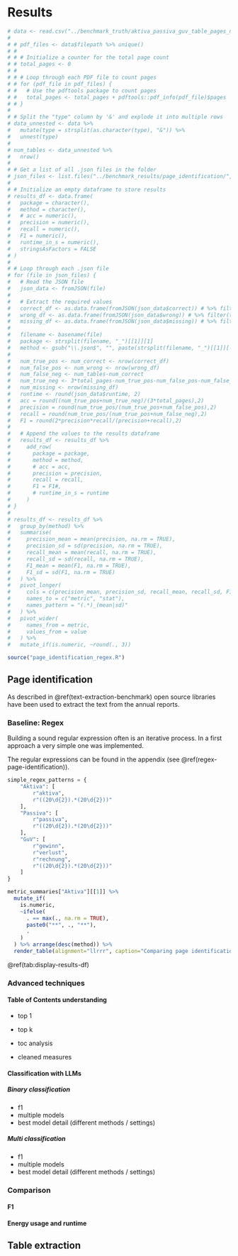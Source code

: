 # Results

```r
# data <- read.csv("../benchmark_truth/aktiva_passiva_guv_table_pages_no_ocr.csv")
# 
# # pdf_files <- data$filepath %>% unique()
# # 
# # # Initialize a counter for the total page count
# # total_pages <- 0
# # 
# # # Loop through each PDF file to count pages
# # for (pdf_file in pdf_files) {
# #   # Use the pdftools package to count pages
# #   total_pages <- total_pages + pdftools::pdf_info(pdf_file)$pages
# # }
# 
# # Split the "type" column by '&' and explode it into multiple rows
# data_unnested <- data %>%
#   mutate(type = strsplit(as.character(type), "&")) %>%
#   unnest(type)
# 
# num_tables <- data_unnested %>% 
#   nrow()
# 
# # Get a list of all .json files in the folder
# json_files <- list.files("../benchmark_results/page_identification/", pattern = "\\.json$", full.names = TRUE)
# 
# # Initialize an empty dataframe to store results
# results_df <- data.frame(
#   package = character(),
#   method = character(),
#   # acc = numeric(),
#   precision = numeric(),
#   recall = numeric(),
#   F1 = numeric(),
#   runtime_in_s = numeric(),
#   stringsAsFactors = FALSE
# )
# 
# # Loop through each .json file
# for (file in json_files) {
#   # Read the JSON file
#   json_data <- fromJSON(file)
#   
#   # Extract the required values
#   correct_df <- as.data.frame(fromJSON(json_data$correct)) # %>% filter(type == 'Aktiva')
#   wrong_df <- as.data.frame(fromJSON(json_data$wrong)) # %>% filter(type == 'Aktiva')
#   missing_df <- as.data.frame(fromJSON(json_data$missing)) # %>% filter(type == 'Aktiva')
#   
#   filename <- basename(file)
#   package <- strsplit(filename, "_")[[1]][1]
#   method <- gsub("\\.json$", "", paste(strsplit(filename, "_")[[1]][-1], collapse = " "))
#   
#   num_true_pos <- num_correct <- nrow(correct_df)
#   num_false_pos <- num_wrong <- nrow(wrong_df)
#   num_false_neg <- num_tables-num_correct
#   num_true_neg <- 3*total_pages-num_true_pos-num_false_pos-num_false_neg
#   num_missing <- nrow(missing_df)
#   runtime <- round(json_data$runtime, 2)
#   acc = round((num_true_pos+num_true_neg)/(3*total_pages),2)
#   precision = round(num_true_pos/(num_true_pos+num_false_pos),2)
#   recall = round(num_true_pos/(num_true_pos+num_false_neg),2)
#   F1 = round(2*precision*recall/(precision+recall),2)
#   
#   # Append the values to the results dataframe
#   results_df <- results_df %>%
#     add_row(
#       package = package,
#       method = method,
#       # acc = acc,
#       precision = precision,
#       recall = recall,
#       F1 = F1#,
#       # runtime_in_s = runtime
#     )
# }
# 
# results_df <- results_df %>%
#   group_by(method) %>%
#   summarise(
#     precision_mean = mean(precision, na.rm = TRUE),
#     precision_sd = sd(precision, na.rm = TRUE),
#     recall_mean = mean(recall, na.rm = TRUE),
#     recall_sd = sd(recall, na.rm = TRUE),
#     F1_mean = mean(F1, na.rm = TRUE),
#     F1_sd = sd(F1, na.rm = TRUE)
#   ) %>%
#   pivot_longer(
#     cols = c(precision_mean, precision_sd, recall_mean, recall_sd, F1_mean, F1_sd),
#     names_to = c("metric", "stat"),
#     names_pattern = "(.*)_(mean|sd)"
#   ) %>%
#   pivot_wider(
#     names_from = metric,
#     values_from = value
#   ) %>% 
#   mutate_if(is.numeric, ~round(., 3))

source("page_identification_regex.R")
```

## Page identification

As described in \@ref(text-extraction-benchmark) open source libraries have been used to extract the text from the annual reports.

### Baseline: Regex {#regex-page-identification}

Building a sound regular expression often is an iterative process. In a first approach a very simple one was implemented. 

The regular expressions can be found in the appendix (see \@ref(regex-page-identification)).

```python
simple_regex_patterns = {
    "Aktiva": [
        r"aktiva",
        r"((20\d{2}).*(20\d{2}))"
    ],
    "Passiva": [
        r"passiva",
        r"((20\d{2}).*(20\d{2}))"
    ],
    "GuV": [
        r"gewinn",
        r"verlust",
        r"rechnung",
        r"((20\d{2}).*(20\d{2}))"
    ]
}
```

```r
metric_summaries["Aktiva"][[1]] %>%
  mutate_if(
    is.numeric, 
    ~ifelse(
      . == max(., na.rm = TRUE),
      paste0("**", ., "**"),
      .
    )
  ) %>% arrange(desc(method)) %>% 
  render_table(alignment="llrrr", caption="Comparing page identification metrics for different regular expressions for classification task 'Aktiva'", ref="display-results-df")
```

\@ref(tab:display-results-df)

### Advanced techniques

#### Table of Contents understanding

* top 1
* top k

* toc analysis
* cleaned measures

#### Classification with LLMs {#llm-page-identification}

##### Binary classification

* f1
* multiple models
* best model detail (different methods / settings)

##### Multi classification

* f1
* multiple models
* best model detail (different methods / settings)

### Comparison

#### F1

#### Energy usage and runtime

## Table extraction